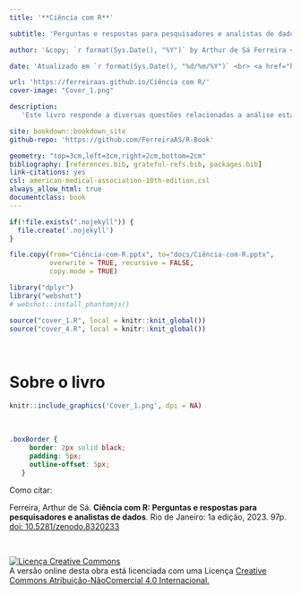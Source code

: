 ```yaml
---
title: '**Ciência com R**'

subtitle: 'Perguntas e respostas para pesquisadores e analistas de dados'

author: '&copy; `r format(Sys.Date(), "%Y")` by Arthur de Sá Ferreira <a id="cy-effective-orcid-url" class="underline"s href="https://orcid.org/0000-0001-7014-2002" target="orcid.widget" rel="me noopener noreferrer" style="vertical-align: top"><br><img src="https://orcid.org/sites/default/files/images/orcid_16x16.png" style="width: 1em; margin-inline-start: 0.0em" alt="ORCID iD icon"/> https://orcid.org/0000-0001-7014-2002 </a>'

date: 'Atualizado em `r format(Sys.Date(), "%d/%m/%Y")` <br> <a href="https://zenodo.org/badge/latestdoi/685181979"><img src="https://zenodo.org/badge/685181979.svg" alt="DOI"></a>'

url: 'https://ferreiraas.github.io/Ciência com R/'
cover-image: "Cover_1.png"

description:
   'Este livro responde a diversas questões relacionadas a análise estatística de dados, revisitando o principais conceitos e sugerindo métodos computacionais para os mais diversos delineamentos de estudos científicos.'

site: bookdown::bookdown_site
github-repo: 'https://github.com/FerreiraAS/R-Book'

geometry: "top=3cm,left=3cm,right=2cm,bottom=2cm"
bibliography: [references.bib, grateful-refs.bib, packages.bib]
link-citations: yes
csl: american-medical-association-10th-edition.csl
always_allow_html: true
documentclass: book
---
```


```r
if(!file.exists(".nojekyll")) {
  file.create('.nojekyll')
}
```

```r
file.copy(from="Ciência-com-R.pptx", to="docs/Ciência-com-R.pptx", 
          overwrite = TRUE, recursive = FALSE, 
          copy.mode = TRUE)
```

```r
library("dplyr")
library("webshot")
# webshot::install_phantomjs()
```

```r
source("cover_1.R", local = knitr::knit_global())
source("cover_4.R", local = knitr::knit_global())
```

<br>

# Sobre o livro {-}

```r
knitr::include_graphics('Cover_1.png', dpi = NA)
```
   
<br>

```css
.boxBorder {
     border: 2px solid black;
     padding: 5px;
     outline-offset: 5px;
   }
```

Como citar:

<div class="boxBorder">

Ferreira, Arthur de Sá. **Ciência com R: Perguntas e respostas para pesquisadores e analistas de dados**. Rio de Janeiro: 1a edição, 2023. 97p. [doi: 10.5281/zenodo.8320233](https://zenodo.org/badge/latestdoi/685181979)

</div>

<br>

<a rel="license" href="http://creativecommons.org/licenses/by-nc/4.0/"><img alt="Licença Creative Commons" style="border-width:0" src="https://i.creativecommons.org/l/by-nc/4.0/88x31.png" /></a><br />A versão online desta obra está licenciada com uma Licença <a rel="license" href="http://creativecommons.org/licenses/by-nc/4.0/">Creative Commons Atribuição-NãoComercial 4.0 Internacional.</a>
